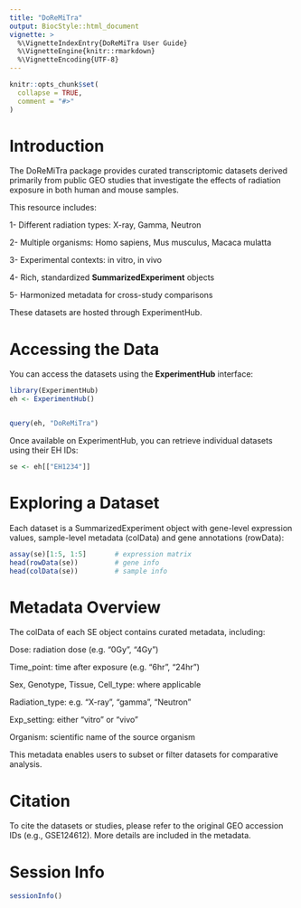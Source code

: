 ```yaml
---
title: "DoReMiTra"
output: BiocStyle::html_document
vignette: >
  %\VignetteIndexEntry{DoReMiTra User Guide}
  %\VignetteEngine{knitr::rmarkdown}
  %\VignetteEncoding{UTF-8}
---
```


```r

knitr::opts_chunk$set(
  collapse = TRUE,
  comment = "#>"
)
```

# Introduction

The DoReMiTra package provides curated transcriptomic datasets derived primarily from public GEO studies that investigate the effects of radiation exposure in both human and mouse samples.

This resource includes:

1- Different radiation types: X-ray, Gamma, Neutron

2- Multiple organisms: Homo sapiens, Mus musculus, Macaca mulatta

3- Experimental contexts: in vitro, in vivo

4- Rich, standardized **SummarizedExperiment** objects

5- Harmonized metadata for cross-study comparisons

These datasets are hosted through ExperimentHub.

# Accessing the Data

You can access the datasets using the **ExperimentHub** interface:

```r
library(ExperimentHub)
eh <- ExperimentHub()


query(eh, "DoReMiTra")

```


Once available on ExperimentHub, you can retrieve individual datasets using their EH IDs:

```r

se <- eh[["EH1234"]]

```

# Exploring a Dataset

Each dataset is a SummarizedExperiment object with gene-level expression values, sample-level metadata (colData) and gene annotations (rowData):
```r

assay(se)[1:5, 1:5]       # expression matrix
head(rowData(se))         # gene info
head(colData(se))         # sample info

```

# Metadata Overview

The colData of each SE object contains curated metadata, including:

Dose: radiation dose (e.g. "0Gy", "4Gy")

Time_point: time after exposure (e.g. "6hr", "24hr")

Sex, Genotype, Tissue, Cell_type: where applicable

Radiation_type: e.g. "X-ray", "gamma", "Neutron"

Exp_setting: either "vitro" or "vivo"

Organism: scientific name of the source organism

This metadata enables users to subset or filter datasets for comparative analysis.

# Citation

To cite the datasets or studies, please refer to the original GEO accession IDs (e.g., GSE124612). More details are included in the metadata.

# Session Info

```r
sessionInfo()

```


